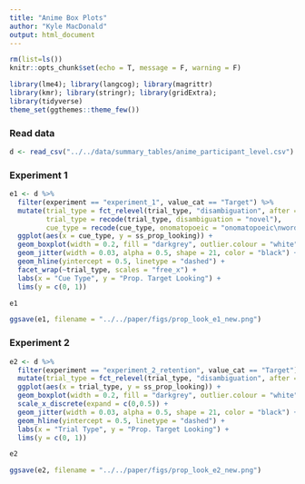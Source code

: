 ```yaml
---
title: "Anime Box Plots"
author: "Kyle MacDonald"
output: html_document
---
```


```r
rm(list=ls())
knitr::opts_chunk$set(echo = T, message = F, warning = F)
```

```r
library(lme4); library(langcog); library(magrittr)
library(kmr); library(stringr); library(gridExtra); 
library(tidyverse)
theme_set(ggthemes::theme_few())
```

### Read data

```r
d <- read_csv("../../data/summary_tables/anime_participant_level.csv")
```

### Experiment 1

```r
e1 <- d %>% 
  filter(experiment == "experiment_1", value_cat == "Target") %>% 
  mutate(trial_type = fct_relevel(trial_type, "disambiguation", after = 1), 
         trial_type = recode(trial_type, disambiguation = "novel"),
         cue_type = recode(cue_type, onomatopoeic = "onomatopoeic\nword")) %>% 
  ggplot(aes(x = cue_type, y = ss_prop_looking)) +
  geom_boxplot(width = 0.2, fill = "darkgrey", outlier.colour = "white") +
  geom_jitter(width = 0.03, alpha = 0.5, shape = 21, color = "black") +
  geom_hline(yintercept = 0.5, linetype = "dashed") +
  facet_wrap(~trial_type, scales = "free_x") +
  labs(x = "Cue Type", y = "Prop. Target Looking") +
  lims(y = c(0, 1)) 

e1
```

```r
ggsave(e1, filename = "../../paper/figs/prop_look_e1_new.png")
```

### Experiment 2

```r
e2 <- d %>% 
  filter(experiment == "experiment_2_retention", value_cat == "Target") %>% 
  mutate(trial_type = fct_relevel(trial_type, "disambiguation", after = 1)) %>% 
  ggplot(aes(x = trial_type, y = ss_prop_looking)) +
  geom_boxplot(width = 0.2, fill = "darkgrey", outlier.colour = "white") +
  scale_x_discrete(expand = c(0,0.5)) +
  geom_jitter(width = 0.03, alpha = 0.5, shape = 21, color = "black") +
  geom_hline(yintercept = 0.5, linetype = "dashed") +
  labs(x = "Trial Type", y = "Prop. Target Looking") +
  lims(y = c(0, 1)) 

e2
```

```r
ggsave(e2, filename = "../../paper/figs/prop_look_e2_new.png")
```
